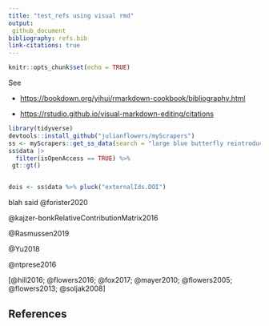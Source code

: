 ```yaml
---
title: "test_refs using visual rmd"
output: 
 github_document
bibliography: refs.bib
link-citations: true
---
```


```r
knitr::opts_chunk$set(echo = TRUE)
```

See

-   <https://bookdown.org/yihui/rmarkdown-cookbook/bibliography.html>

-   <https://rstudio.github.io/visual-markdown-editing/citations>

```r
library(tidyverse)
devtools::install_github("julianflowers/myScrapers")
ss <- myScrapers::get_ss_data(search = "large blue butterfly reintroduction")
ss$data |> 
  filter(isOpenAccess == TRUE) %>%
 gt::gt()


dois <- ss$data %>% pluck("externalIds.DOI")
```

blah said @forister2020

@kajzer-bonkRelativeContributionMatrix2016\

@Rasmussen2019

@Yu2018

@ntprese2016

[@hill2016; @flowers2016; @fox2017; @mayer2010; @flowers2005; @flowers2013; @soljak2008]

## References
